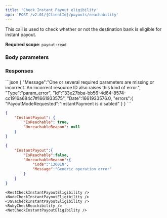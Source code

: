 ```yaml
---
title: 'Check Instant Payout eligibility'  
api: 'POST /v2.01/{ClientId}/payouts/reachability'  
---
```




This call is used to check whether or not the destination bank is eligible for instant payout.  

**Required scope**: `payout:read`

### Body parameters  

<PayoutModeRequested1 />  

<AuthorId1 />  

<DebitedFunds3 />  

<Fees2 />  

<DebitedWalletId />  

<BankAccountId />  

<BankWireRef />  

### Responses  

<AccordionGroup><Accordion title="200 - Bank is reachable">  

<IsReachableResponse />  

<UnreachableReasonResponse /></Accordion>

<Accordion title="200 - Bank is unreachable">  

<IsReachableResponse />  

<UnreachableReasonResponse /></Accordion>

</AccordionGroup>  
<AccordionGroup>  

<Accordion title="400 - Instant payment disabled ">
```json
{
    "Message":"One or several required parameters are missing or incorrect. An incorrect resource ID also raises this kind of error.",
    "Type":"param_error",
    "Id":"33e27bba-bb56-4d64-8574-cc1916a684c7#1661933575",
    "Date":1661933576.0,
    "errors":{
        "PayoutModeRequested":"InstantPayment is disabled"
    }
}  
 ```  
 </Accordion>

</AccordionGroup>  

<ResponseExample>  

```json 200 - Bank is reachable  
{
    "InstantPayout": {
        "IsReachable": true,
        "UnreachableReason": null
    }
}  
 ```  

```json 200 - Bank is unreachable  
{
    "InstantPayout":{
        "IsReachable":false,
        "UnreachableReason":{
            "Code":"130010",
            "Message":"Generic operation error"
        }
    }
}  
 ```  



</ResponseExample>  

<RequestExample>  

    <RestCheckInstantPayoutEligibility />
    <NodeCheckInstantPayoutEligibility />
    <JavaCheckInstantPayoutEligibility />
    <RubyCheckReachibility />
    <NetCheckInstantPayoutEligibility />
    
</RequestExample>